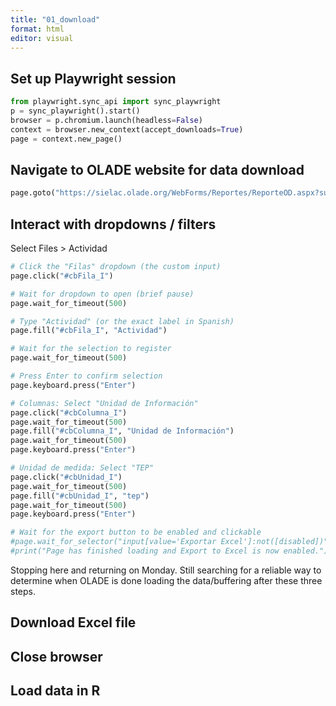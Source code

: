 ```yaml
---
title: "01_download"
format: html
editor: visual
---
```



## Set up Playwright session
```python
from playwright.sync_api import sync_playwright
p = sync_playwright().start()
browser = p.chromium.launch(headless=False)
context = browser.new_context(accept_downloads=True)
page = context.new_page()
```

## Navigate to OLADE website for data download
```python
page.goto("https://sielac.olade.org/WebForms/Reportes/ReporteOD.aspx?subsectorId=0&or=720&ss=2&v=1")
```

## Interact with dropdowns / filters
Select Files > Actividad
```python
# Click the "Filas" dropdown (the custom input)
page.click("#cbFila_I")

# Wait for dropdown to open (brief pause)
page.wait_for_timeout(500)

# Type "Actividad" (or the exact label in Spanish)
page.fill("#cbFila_I", "Actividad")

# Wait for the selection to register
page.wait_for_timeout(500)

# Press Enter to confirm selection
page.keyboard.press("Enter")
```

```python
# Columnas: Select "Unidad de Información"
page.click("#cbColumna_I")
page.wait_for_timeout(500)
page.fill("#cbColumna_I", "Unidad de Información")
page.wait_for_timeout(500)
page.keyboard.press("Enter")

# Unidad de medida: Select "TEP"
page.click("#cbUnidad_I")
page.wait_for_timeout(500)
page.fill("#cbUnidad_I", "tep")
page.wait_for_timeout(500)
page.keyboard.press("Enter")

# Wait for the export button to be enabled and clickable
#page.wait_for_selector("input[value='Exportar Excel']:not([disabled])", timeout=60000)
#print("Page has finished loading and Export to Excel is now enabled.")
```
Stopping here and returning on Monday. Still searching for a reliable way to determine when OLADE is done loading the data/buffering after these three steps.

## Download Excel file

## Close browser

## Load data in R